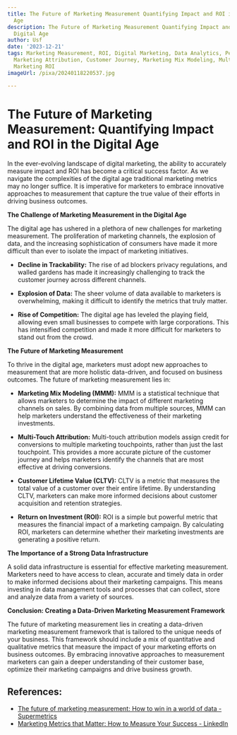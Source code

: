 ```yaml
---
title: The Future of Marketing Measurement Quantifying Impact and ROI in the Digital
  Age
description: The Future of Marketing Measurement Quantifying Impact and ROI in the
  Digital Age
author: Usf
date: '2023-12-21'
tags: Marketing Measurement, ROI, Digital Marketing, Data Analytics, Performance Marketing,
  Marketing Attribution, Customer Journey, Marketing Mix Modeling, Multi-Touch Attribution,
  Marketing ROI
imageUrl: /pixa/20240118220537.jpg

---
```

# The Future of Marketing  Measurement: Quantifying Impact  and ROI  in the Digital Age

In the  ever-evolving landscape of digital marketing, the ability to accurately measure impact and ROI has become a critical success factor. As we navigate the complexities of  the digital  age traditional marketing metrics may no longer suffice. It is imperative for marketers to embrace innovative approaches to measurement that capture the true value  of their efforts in driving business outcomes.

**The Challenge of Marketing Measurement in the  Digital Age**

The digital age has ushered in a plethora  of new  challenges for marketing measurement. The proliferation of marketing channels, the explosion of data, and the increasing sophistication  of consumers have made  it more  difficult than ever to isolate the impact of marketing initiatives. 

* **Decline in Trackability:** The  rise of  ad blockers privacy regulations, and walled gardens has made it increasingly challenging to track  the customer journey across different channels.

* **Explosion of  Data:** The sheer volume of data available to marketers is overwhelming, making it difficult  to identify the metrics that truly  matter.

* **Rise of Competition:** The digital age has leveled the  playing field, allowing even small businesses to compete with large corporations. This has intensified  competition and made it more difficult for marketers to stand out from the crowd.

**The  Future  of Marketing Measurement**

To thrive in the  digital age, marketers must adopt new approaches to measurement that are more  holistic data-driven, and focused on business outcomes. The future of marketing measurement lies in:

* **Marketing Mix Modeling (MMM):** MMM is a statistical technique that  allows marketers  to determine the impact of different marketing channels on sales. By combining data from multiple sources, MMM can help marketers understand the effectiveness of their marketing investments.

* **Multi-Touch  Attribution:** Multi-touch attribution models assign  credit for conversions to multiple marketing touchpoints, rather than just the last touchpoint. This provides a more accurate picture of the customer journey and  helps marketers identify the channels that are  most effective at driving conversions.

* **Customer Lifetime Value (CLTV):** CLTV is a  metric that measures the total value of a  customer over their entire lifetime. By understanding CLTV, marketers can make more informed decisions about customer acquisition and retention strategies.

* **Return on Investment (ROI):** ROI is  a simple but powerful metric that measures the  financial impact of a marketing campaign. By calculating ROI, marketers can determine whether their marketing investments are generating a positive return.

**The Importance of  a Strong Data Infrastructure**

A solid data infrastructure is  essential for effective marketing measurement. Marketers need to have access to clean, accurate and timely data in order to make informed  decisions about their  marketing campaigns. This means investing in  data  management tools  and processes  that can collect, store and analyze data from a variety of sources.

**Conclusion: Creating a Data-Driven Marketing  Measurement Framework**

The future of marketing measurement lies in creating a data-driven marketing measurement framework that  is  tailored to the unique needs of your business. This framework should include a  mix of  quantitative and  qualitative metrics that  measure the impact of your marketing efforts on business outcomes. By embracing innovative approaches to measurement marketers can gain a deeper understanding of their customer  base, optimize their marketing campaigns and drive business  growth.

## References:
- [The future of marketing measurement: How to win in a world of data - Supermetrics](https://supermetrics.com/blog/the-future-of-marketing-measurement)
- [Marketing Metrics that Matter: How to Measure Your Success - LinkedIn](https://www.linkedin.com/pulse/marketing-metrics-matter-how-measure-your-success-nathan-neely)
